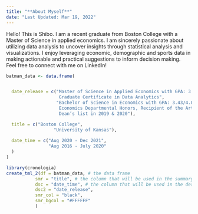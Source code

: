 ```yaml
---
title: "**About Myself**"
date: "Last Updated: Mar 19, 2022"
---
```


<style type="text/css">

h1.title {
  font-size: 38px;
  color: Black;
  text-align: center;
  font-size: 18pt;
}
h4.date { /* Header 4 - and the author and data headers use this too  */
  color: Black;
  text-align: center;
  font-size: 12pt;
}
</style>

Hello! This is Shibo. I am a recent graduate from Boston College with a Master of Science in applied economics. I am sincerely passionate about utilizing data analysis to uncover insights through statistical analysis and visualizations. I enjoy leveraging economic, demographic and sports data in making actionable and practical suggestions to inform decision making. Feel free to connect with me on LinkedIn! 



```r
batman_data <- data.frame(


  date_release = c("Master of Science in Applied Economics with GPA: 3.96/4.0
                    Graduate Certificate in Data Analytics",
                   "Bachelor of Science in Economics with GPA: 3.43/4.0
                    Economics Departmental Honors, Recipient of the Arthur J. Boynton Award and 
                    Dean’s list in 2019 & 2020"),

  title = c("Boston College",
                  "University of Kansas"),
  
  date_time = c("Aug 2020 - Dec 2021", 
                "Aug 2016 - July 2020"
  )
)
```

```r
library(cronologia)
create_tml_2(df = batman_data, # the data frame
           smr = "title", # the column that will be used in the summary 
           dsc = "date_time", # the column that will be used in the description
           dsc2 = "date_release", 
           smr_col = "black", 
           smr_bgcol = "#FFFFFF"
           )
```

